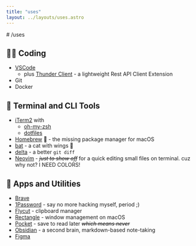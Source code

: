 ```yaml
---
title: "uses"
layout: ../layouts/uses.astro
---
```


<div class="grid max-w-xl mx-auto my-20 px-4">
# /uses

## 👩‍💻 Coding

- [VSCode](https://code.visualstudio.com)
  - plus [Thunder Client](https://www.thunderclient.com/) - a lightweight Rest API Client Extension
- Git
- Docker

## 🎰 Terminal and CLI Tools

- [iTerm2](https://iterm2.com) with
  - [oh-my-zsh](https://ohmyz.sh)
  - [dotfiles](https://github.com/sgennrw/dotfiles)
- [Homebrew](https://brew.sh) 🍺 - the missing package manager for macOS
- [bat](https://github.com/sharkdp/bat) - a cat with wings 🦇
- [delta](https://dandavison.github.io/delta/) - a better `git diff`
- [Neovim](https://neovim.io) - _~~just to show off~~_ for a quick editing small files on terminal. cuz why not? <span class="font-semibold text-sm text-rainbow">I NEED COLORS!</span>

## 🎁 Apps and Utilities

- [Brave](https://brave.com)
- [1Password](https://1password.com/) - say no more hacking myself, period ;)
- [Flycut](https://github.com/TermiT/Flycut) - clipboard manager
- [Rectangle](https://rectangleapp.com/) - window management on macOS
- [Pocket](https://getpocket.com) - save to read later _~~which means never~~_
- [Obsidian](https://obsidian.md/) - a second brain, markdown-based note-taking
- [Figma](https://www.figma.com/)

</div>
